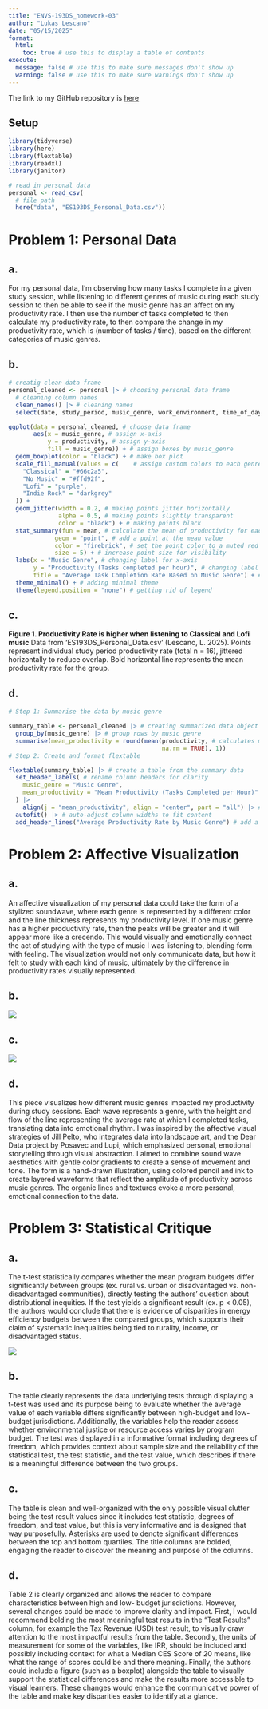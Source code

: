 ```yaml
---
title: "ENVS-193DS_homework-03"
author: "Lukas Lescano"
date: "05/15/2025"
format:
  html:
    toc: true # use this to display a table of contents
execute:
  message: false # use this to make sure messages don't show up
  warning: false # use this to make sure warnings don't show up
---
```


The link to my GitHub repository is [here](https://github.com/lperusa7/ENVS-193DS_homework-03)

## Setup

```r

library(tidyverse)
library(here)
library(flextable)
library(readxl)
library(janitor)

# read in personal data
personal <- read_csv(
  # file path
  here("data", "ES193DS_Personal_Data.csv"))
```

# Problem 1: Personal Data

## a. 

For my personal data, I'm observing how many tasks I complete in a given study session, while listening to different genres of music during each study session to then be able to see if the music genre has an affect on my productivity rate. I then use the number of tasks completed to then calculate my productivity rate, to then compare the change in my productivity rate, which is (number of tasks / time), based on the different categories of music genres.

## b.


```r
# creatig clean data frame
personal_cleaned <- personal |> # choosing personal data frame
  # cleaning column names
  clean_names() |> # cleaning names
  select(date, study_period, music_genre, work_environment, time_of_day, sleep, productivity) # selecting columns for cleaned data frame
```

```r
ggplot(data = personal_cleaned, # choose data frame
       aes(x = music_genre, # assign x-axis
           y = productivity, # assign y-axis
           fill = music_genre)) + # assign boxes by music_genre
  geom_boxplot(color = "black") + # make box plot
  scale_fill_manual(values = c(    # assign custom colors to each genre
    "Classical" = "#66c2a5",
    "No Music" = "#ffd92f",
    "Lofi" = "purple",
    "Indie Rock" = "darkgrey"
  )) +
  geom_jitter(width = 0.2, # making points jitter horizontally
              alpha = 0.5, # making points slightly transparent
              color = "black") + # making points black
  stat_summary(fun = mean, # calculate the mean of productivity for each music genre
             geom = "point", # add a point at the mean value
             color = "firebrick", # set the point color to a muted red for emphasis
             size = 5) + # increase point size for visibility
  labs(x = "Music Genre", # changing label for x-axis
       y = "Productivity (Tasks completed per hour)", # changing label for y-axis
       title = "Average Task Completion Rate Based on Music Genre") + # adding title name
  theme_minimal() + # adding minimal theme
  theme(legend.position = "none") # getting rid of legend
```

## c.

**Figure 1. Productivity Rate is higher when listening to Classical and Lofi music**
Data from 'ES193DS_Personal_Data.csv' (Lescano, L. 2025).
Points represent individual study period productivity rate (total n = 16), jittered horizontally to reduce overlap. Bold horizontal line represents the mean productivity rate for the group.

## d.

```r
# Step 1: Summarise the data by music genre

summary_table <- personal_cleaned |> # creating summarized data object
  group_by(music_genre) |> # group rows by music genre
  summarise(mean_productivity = round(mean(productivity, # calculates mean within each group
                                           na.rm = TRUE), 1))
# Step 2: Create and format flextable

flextable(summary_table) |> # create a table from the summary data
  set_header_labels( # rename column headers for clarity
    music_genre = "Music Genre",
    mean_productivity = "Mean Productivity (Tasks Completed per Hour)"
  ) |> 
    align(j = "mean_productivity", align = "center", part = "all") |> #center values in productivity column
  autofit() |> # auto-adjust column widths to fit content
  add_header_lines("Average Productivity Rate by Music Genre") # add a custom title above the table
```

# Problem 2: Affective Visualization

## a.

An affective visualization of my personal data could take the form of a stylized soundwave, where each genre is represented by a different color and the line thickness represents my productivity level. If one music genre has a higher productivity rate, then the peaks will be greater and it will appear more like a crecendo. This would visually and emotionally connect the act of studying with the type of music I was listening to, blending form with feeling. The visualization would not only communicate data, but how it felt to study with each kind of music, ultimately by the difference in productivity rates visually represented. 


## b.

![](../images/ES193DS_AV_Sketch.jpg)

## c.

![](../images/ES193DS_AV_Draft.jpg)

## d.

This piece visualizes how different music genres impacted my productivity during study sessions. Each wave represents a genre, with the height and flow of the line representing the average rate at which I completed tasks, translating data into emotional rhythm.
I was inspired by the affective visual strategies of Jill Pelto, who integrates data into landscape art, and the Dear Data project by Posavec and Lupi, which emphasized personal, emotional storytelling through visual abstraction. I aimed to combine sound wave aesthetics with gentle color gradients to create a sense of movement and tone.
The form is a hand-drawn illustration, using colored pencil and ink to create layered waveforms that reflect the amplitude of productivity across music genres. The organic lines and textures evoke a more personal, emotional connection to the data.

# Problem 3: Statistical Critique

## a.

The t-test statistically compares whether the mean program budgets differ significantly between groups (ex. rural vs. urban or disadvantaged vs. non-disadvantaged communities), directly testing the authors’ question about distributional inequities. If the test yields a significant result (ex. p < 0.05), the authors would conclude that there is evidence of disparities in energy efficiency budgets between the compared groups, which supports their claim of systematic inequalities being tied to rurality, income, or disadvantaged status.

![](../images/table1.png)

## b. 

The table clearly represents the data underlying tests through displaying a t-test was used and its purpose being to evaluate whether the average value of each variable differs significantly between high-budget and low-budget jurisdictions. Additionally, the variables help the reader assess whether environmental justice or resource access varies by program budget. The test was displayed in a informative format including degrees of freedom, which provides context about sample size and the reliability of the statistical test, the test statistic, and the test value, which describes if there is a meaningful difference between the two groups. 

## c.

The table is clean and well-organized with the only possible visual clutter being the test result values since it includes test statistic, degrees of freedom, and test value, but this is very informative and is designed that way purposefully. Asterisks are used to denote significant differences between the top and bottom quartiles. The title columns are bolded, engaging the reader to discover the meaning and purpose of the columns.

## d.

Table 2 is clearly organized and allows the reader to compare characteristics between high and low- budget jurisdictions. However, several changes could be made to improve clarity and impact. First, I would recommend bolding the most meaningful test results in the "Test Results" column, for example the Tax Revenue (USD) test result, to visually draw attention to the most impactful results from the table. Secondly, the units of measurement for some of the variables, like IRR, should be included and possibly including context for what a Median CES Score of 20 means, like what the range of scores could be and there meaning. Finally, the authors could include a figure (such as a boxplot) alongside the table to visually support the statistical differences and make the results more accessible to visual learners. These changes would enhance the communicative power of the table and make key disparities easier to identify at a glance.